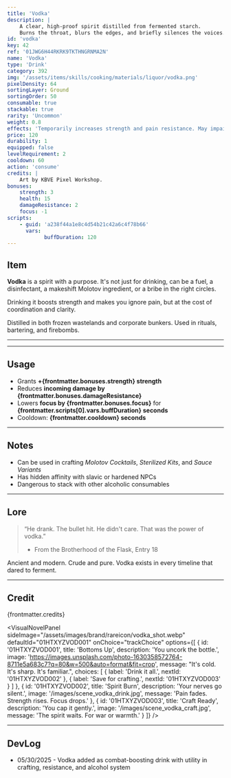 ```yaml
---
title: 'Vodka'
description: |
    A clear, high-proof spirit distilled from fermented starch. 
    Burns the throat, blurs the edges, and briefly silences the voices.
id: 'vodka'
key: 42
ref: '01JWG6H44RKRK9TKTHNGRNMA2N'
name: 'Vodka'
type: 'Drink'
category: 392
img: '/assets/items/skills/cooking/materials/liquor/vodka.png'
pixelDensity: 64
sortingLayer: Ground
sortingOrder: 50
consumable: true
stackable: true
rarity: 'Uncommon'
weight: 0.8
effects: 'Temporarily increases strength and pain resistance. May impair coordination.'
price: 120
durability: 1
equipped: false
levelRequirement: 2
cooldown: 60
action: 'consume'
credits: |
    Art by KBVE Pixel Workshop.
bonuses:
    strength: 3
    health: 15
    damageResistance: 2
    focus: -1
scripts:
    - guid: 'a238f44a1e8c4d54b21c42a6c4f78b66'
      vars:
            buffDuration: 120
---
```



## Item

**Vodka** is a spirit with a purpose.
It's not just for drinking, can be a fuel, a disinfectant, a makeshift Molotov ingredient, or a bribe in the right circles.

Drinking it boosts strength and makes you ignore pain, but at the cost of coordination and clarity.

Distilled in both frozen wastelands and corporate bunkers.
Used in rituals, bartering, and firebombs. 

---

<ItemDBPanel data={frontmatter} />

---
<Adsense />

## Usage

- Grants **+{frontmatter.bonuses.strength} strength**  
- Reduces **incoming damage by {frontmatter.bonuses.damageResistance}**  
- Lowers **focus by {frontmatter.bonuses.focus}** for **{frontmatter.scripts[0].vars.buffDuration} seconds**  
- Cooldown: **{frontmatter.cooldown} seconds**

---

## Notes

- Can be used in crafting *Molotov Cocktails*, *Sterilized Kits*, and *Sauce Variants*  
- Has hidden affinity with slavic or hardened NPCs  
- Dangerous to stack with other alcoholic consumables

---

## Lore

> “He drank. The bullet hit. He didn't care. That was the power of vodka.”  
> - From the Brotherhood of the Flask, Entry 18

Ancient and modern.
Crude and pure. 
Vodka exists in every timeline that dared to ferment.

---

## Credit

{frontmatter.credits}

<VisualNovelPanel
  sideImage="/assets/images/brand/rareicon/vodka_shot.webp"
  defaultId="01HTXYZVOD001"
  onChoice="trackChoice"
  options={[
    {
      id: '01HTXYZVOD001',
      title: 'Bottoms Up',
      description: 'You uncork the bottle.',
      image: 'https://images.unsplash.com/photo-1630358572764-8711e5a683c7?q=80&w=500&auto=format&fit=crop',
      message: "It's cold. It's sharp. It's familiar.",
      choices: [
        { label: 'Drink it all.', nextId: '01HTXYZVOD002' },
        { label: 'Save for crafting.', nextId: '01HTXYZVOD003' }
      ]
    },
    {
      id: '01HTXYZVOD002',
      title: 'Spirit Burn',
      description: 'Your nerves go silent.',
      image: '/images/scene_vodka_drink.jpg',
      message: 'Pain fades. Strength rises. Focus drops.'
    },
    {
      id: '01HTXYZVOD003',
      title: 'Craft Ready',
      description: 'You cap it gently.',
      image: '/images/scene_vodka_craft.jpg',
      message: 'The spirit waits. For war or warmth.'
    }
  ]}
/>

---

## DevLog

- 05/30/2025 - Vodka added as combat-boosting drink with utility in crafting, resistance, and alcohol system
